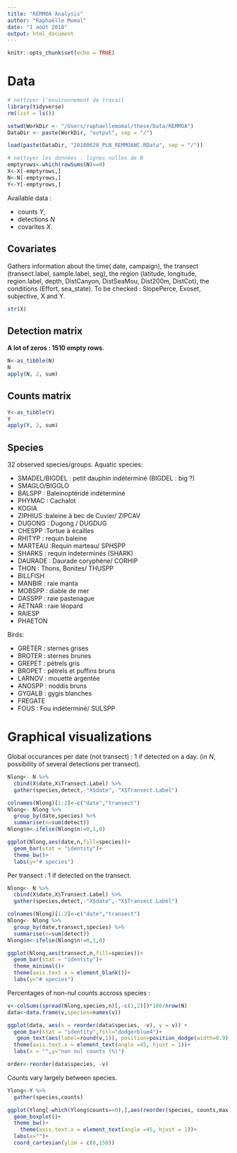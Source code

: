 ```yaml
---
title: "REMMOA Analysis"
author: "Raphaëlle Momal"
date: "1 août 2018"
output: html_document
---
```


```r
knitr::opts_chunk$set(echo = TRUE)
```

# Data

```r
# nettoyer l'environnement de travail
library(tidyverse)
rm(list = ls())

setwd(WorkDir <- "/Users/raphaellemomal/these/Data/REMMOA")
DataDir <- paste(WorkDir, "output", sep = "/")

load(paste(DataDir, "20180620_PLN_REMMOANC.RData", sep = "/"))

# nettoyer les données : lignes nulles de N
emptyrows<-which(rowSums(N)==0)
X<-X[-emptyrows,]
N<-N[-emptyrows,]
Y<-Y[-emptyrows,]
```
Available data :

* counts $Y$,
* detections $N$
* covarites $X$.
  
## Covariates

Gathers information about the time( date, campaign), the transect (transect.label, sample.label, seg), the region (latitude, longitude, region.label, depth, DistCanyon, DistSeaMou, Dist200m, DistCot), the conditions (Effort, sea_state). To be checked : SlopePerce, Exoset, subjective, X and Y.
```r
str(X)
```


## Detection matrix

**A lot of zeros : 1510 empty rows**.

```r
N<-as_tibble(N)
N
apply(N, 2, sum)
```

## Counts matrix

```r
Y<-as_tibble(Y)
Y
apply(Y, 2, sum)

```

## Species

32 observed species/groups. Aquatic species:

* SMADEL/BIGDEL : petit dauphin indéterminé (BIGDEL : big ?)
* SMAGLO/BIGGLO
* BALSPP : Baleinoptéridé indéterminé
* PHYMAC : Cachalot
* KOGIA
* ZIPHIUS :baleine à bec de Cuvier/ ZIPCAV
* DUGONG : Dugong / DUGDUG
* CHESPP :Tortue à écailles
* RHITYP : requin baleine
* MARTEAU :Requin marteau/ SPHSPP
* SHARKS : requin indeterminés (SHARK)
* DAURADE : Daurade coryphène/ CORHIP
* THON : Thons, Bonites/ THUSPP
* BILLFISH
* MANBIR : raie manta
* MOBSPP : diable de mer
* DASSPP : raie pastenague
* AETNAR : raie léopard
* RAIESP
* PHAETON

Birds:

* GRETER : sternes grises
* BROTER : sternes brunes
* GREPET : pétrels gris
* BROPET : pétrels et puffins bruns
* LARNOV : mouette argentée
* ANOSPP : noddis bruns
* GYGALB : gygis blanches
* FREGATE
* FOUS : Fou indéterminé/ SULSPP

# Graphical visualizations

Global occurances per date (not transect) : 1 if detected on a day. (in $N$, possibility of several detections per transect).
```r
Nlong<- N %>% 
  cbind(X$date,X$Transect.Label) %>% 
  gather(species,detect,-"X$date",-"X$Transect.Label")

colnames(Nlong)[1:2]<-c("date","transect")
Nlong<- Nlong %>% 
  group_by(date,species) %>% 
  summarise(n=sum(detect))
Nlong$n<-ifelse(Nlong$n!=0,1,0)

ggplot(Nlong,aes(date,n,fill=species))+
  geom_bar(stat = "identity")+
  theme_bw()+
  labs(y="# species")
```

Per transect : 1 if detected on the transect.
```r
Nlong<- N %>% 
  cbind(X$date,X$Transect.Label) %>% 
  gather(species,detect,-"X$date",-"X$Transect.Label")

colnames(Nlong)[1:2]<-c("date","transect")
Nlong<- Nlong %>% 
  group_by(date,transect,species) %>% 
  summarise(n=sum(detect))
Nlong$n<-ifelse(Nlong$n!=0,1,0)

ggplot(Nlong,aes(transect,n,fill=species))+
  geom_bar(stat = "identity")+
  theme_minimal()+
  theme(axis.text.x = element_blank())+
  labs(y="# species")


```




Percentages of non-nul counts accross species :
```r
v<-colSums(spread(Nlong,species,n)[,-c(1,2)])*100/nrow(N)
data<-data.frame(v,species=names(v))

ggplot(data, aes(x = reorder(data$species, -v), y = v)) + 
  geom_bar(stat = "identity",fill="dodgerblue4")+
   geom_text(aes(label=round(v,1)), position=position_dodge(width=0.9), vjust=-0.25)+theme_minimal()+
  theme(axis.text.x = element_text(angle =45, hjust = 1))+
  labs(x = "",y="non nul counts (%)")

order<-reorder(data$species, -v)


```

  

Counts vary largely between species.

```r
Ylong<-Y %>% 
  gather(species,counts)

ggplot(Ylong[-which(Ylong$counts==0),],aes(reorder(species, counts,max),counts))+
  geom_boxplot()+
  theme_bw()+
    theme(axis.text.x = element_text(angle =45, hjust = 1))+
  labs(x="")+
  coord_cartesian(ylim = c(0,150))



```
  